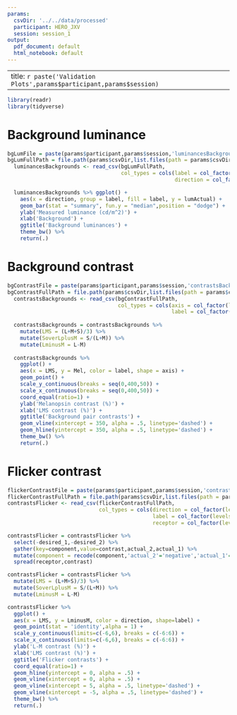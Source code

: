 ```yaml
---
params:
  csvDir: '../../data/processed'
  participant: HERO_JXV
  session: session_1
output:
  pdf_document: default
  html_notebook: default
---
```

---  
title: `r paste('Validation Plots',params$participant,params$session)`
---
```r
library(readr)
library(tidyverse)
```
# Background luminance
```r
bgLumFile = paste(params$participant,params$session,'luminancesBackgrounds.csv',sep="-")
bgLumFullPath = file.path(params$csvDir,list.files(path = params$csvDir, recursive = TRUE, pattern = bgLumFile))
  luminancesBackgrounds <- read_csv(bgLumFullPath, 
                                    col_types = cols(label = col_factor(levels = c("PreCorrection", "PostCorrection", "PostSession")),
                                                     direction = col_factor(levels = c("LMS_low","LMS_high","Mel_low","Mel_high"))))

  luminancesBackgrounds %>% ggplot() +
    aes(x = direction, group = label, fill = label, y = lumActual) +
    geom_bar(stat = "summary", fun.y = "median",position = "dodge") +
    ylab('Measured luminance (cd/m^2)') +
    xlab('Background') +
    ggtitle('Background luminances') +
    theme_bw() %>%
    return(.)
```

\pagebreak

# Background contrast

```r
bgContrastFile = paste(params$participant,params$session,'contrastsBackgrounds.csv',sep="-")
bgContrastFullPath = file.path(params$csvDir,list.files(path = params$csvDir, recursive = TRUE, pattern = bgContrastFile))
  contrastsBackgrounds <- read_csv(bgContrastFullPath, 
                                   col_types = cols(axis = col_factor(levels = c("LMS-directed backgrounds", "Mel-directed backgrounds")), 
                                                    label = col_factor(levels = c("PreCorrection", "PostCorrection", "PostSession"))))
  
  contrastsBackgrounds = contrastsBackgrounds %>%
    mutate(LMS = (L+M+S)/3) %>%
    mutate(SoverLplusM = S/(L+M)) %>%
    mutate(LminusM = L-M)
  
  contrastsBackgrounds %>%
    ggplot() +
    aes(x = LMS, y = Mel, color = label, shape = axis) +
    geom_point() +
    scale_y_continuous(breaks = seq(0,400,50)) +
    scale_x_continuous(breaks = seq(0,400,50)) +
    coord_equal(ratio=1) +  
    ylab('Melanopsin contrast (%)') +
    xlab('LMS contrast (%)') +  
    ggtitle('Background pair contrasts') +
    geom_vline(xintercept = 350, alpha = .5, linetype='dashed') +
    geom_hline(yintercept = 350, alpha = .5, linetype='dashed') +
    theme_bw() %>%
    return(.)
```

\pagebreak

# Flicker contrast

```r
flickerContrastFile = paste(params$participant,params$session,'contrastsFlicker.csv',sep="-")
flickerContrastFullPath = file.path(params$csvDir,list.files(path = params$csvDir, recursive = TRUE, pattern = flickerContrastFile))
contrastsFlicker <- read_csv(flickerContrastFullPath, 
                             col_types = cols(direction = col_factor(levels = c("FlickerDirection_LMS_high", "FlickerDirection_LMS_low", "FlickerDirection_Mel_high", "FlickerDirection_Mel_low")), 
                                              label = col_factor(levels = c("PreCorrection", "PostCorrection", "PostSession")),
                                              receptor = col_factor(levels = c("L","M","S","Mel"))))

contrastsFlicker = contrastsFlicker %>%
  select(-desired_1,-desired_2) %>%
  gather(key=component,value=contrast,actual_2,actual_1) %>%
  mutate(component = recode(component,'actual_2'='negative','actual_1'='positive')) %>%
  spread(receptor,contrast)

contrastsFlicker = contrastsFlicker %>%
  mutate(LMS = (L+M+S)/3) %>%
  mutate(SoverLplusM = S/(L+M)) %>%
  mutate(LminusM = L-M)

contrastsFlicker %>%
  ggplot() +
  aes(x = LMS, y = LminusM, color = direction, shape=label) +
  geom_point(stat = 'identity',alpha = 1) +
  scale_y_continuous(limits=c(-6,6), breaks = c(-6:6)) +
  scale_x_continuous(limits=c(-6,6), breaks = c(-6:6)) +
  ylab('L-M contrast (%)') +
  xlab('LMS contrast (%)') +
  ggtitle('Flicker contrasts') +
  coord_equal(ratio=1) +
  geom_hline(yintercept = 0, alpha = .5) +
  geom_vline(xintercept = 0, alpha = .5) +
  geom_vline(xintercept = 5, alpha = .5, linetype='dashed') +
  geom_vline(xintercept = -5, alpha = .5, linetype='dashed') +
  theme_bw() %>%
  return(.)
```